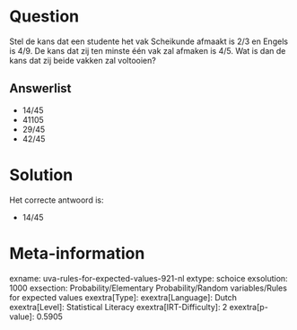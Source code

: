 Question
========

Stel de kans dat een studente het vak Scheikunde afmaakt is 2/3 en
Engels is 4/9. De kans dat zij ten minste één vak zal afmaken is 4/5.
Wat is dan de kans dat zij beide vakken zal voltooien?

Answerlist
----------

* 14/45
* 41105
* 29/45
* 42/45

Solution
========

Het correcte antwoord is: 

* 14/45

Meta-information
================
exname: uva-rules-for-expected-values-921-nl
extype: schoice
exsolution: 1000
exsection: Probability/Elementary Probability/Random variables/Rules for expected values
exextra[Type]: 
exextra[Language]: Dutch
exextra[Level]: Statistical Literacy
exextra[IRT-Difficulty]: 2
exextra[p-value]: 0.5905
